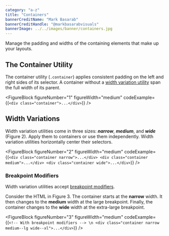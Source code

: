 ```yaml
---
category: "a-z"
title: "Containers"
bannerCreditName: "Mark Basarab"
bannerCreditHandle: "@markbasarabvisuals" 
bannerImage: ../../images/banner/containers.jpg
---
```




<TextBlock>

Manage the padding and widths of the containing elements that make up your layouts.

</TextBlock>

<Divider id="theContainerUtility" />

<TextBlock>

## The Container Utility

The container utility (`.container`) applies consistent padding on the left and right sides of its selector. A container without a <a href="#widthVariations">width variation utility</a> span the full width of its parent.
    
</TextBlock>

<FullWidth />

<FigureBlock 
    figureNumber="1"
    figureWidth="medium"
    codeExample={(`
        <div class="container">...</div>
    `)}
/>

<Divider id="widthVariations" />

<TextBlock>

## Width Variations

Width variation utilities come in three sizes: ***narrow***, ***medium***, and ***wide*** (Figure 2). Apply them to containers or use them independently. Width variation utilities horizontally center their selectors.    

</TextBlock>

<WidthVariations />

<FigureBlock 
    figureNumber="2"
    figureWidth="medium"
    codeExample={(`
        <div class="container narrow">...</div>
        <div class="container medium">...</div>
        <div class="container wide">...</div>
    `)}
/>


<TextBlock>

### Breakpoint Modifiers

Width variation utilities accept <a href="/docs/breakpoints/#breakpointModifiers">breakpoint modifiers</a>.

Consider the HTML in Figure 3. The container starts at the **narrow** width. It then changes to the **medium** width at the large breakpoint. Finally, the container changes to the **wide** width at the extra-large breakpoint.

</TextBlock>

<BreakpointModifier />

<FigureBlock 
    figureNumber="3"
    figureWidth="medium"
    codeExample={(`
        <!-- With breakpoint modifiers --> \n
        <div class="container narrow medium--lg wide--xl">...</div>
    `)}
/>